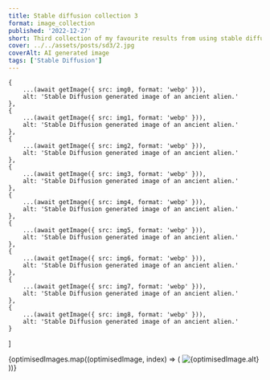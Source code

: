 ```yaml
---
title: Stable diffusion collection 3
format: image_collection
published: '2022-12-27'
short: Third collection of my favourite results from using stable diffusion.
cover: ../../assets/posts/sd3/2.jpg
coverAlt: AI generated image
tags: ['Stable Diffusion']
---
```





	{
		...(await getImage({ src: img0, format: 'webp' })),
		alt: 'Stable Diffusion generated image of an ancient alien.'
	},
	{
		...(await getImage({ src: img1, format: 'webp' })),
		alt: 'Stable Diffusion generated image of an ancient alien.'
	},
	{
		...(await getImage({ src: img2, format: 'webp' })),
		alt: 'Stable Diffusion generated image of an ancient alien.'
	},
	{
		...(await getImage({ src: img3, format: 'webp' })),
		alt: 'Stable Diffusion generated image of an ancient alien.'
	},
	{
		...(await getImage({ src: img4, format: 'webp' })),
		alt: 'Stable Diffusion generated image of an ancient alien.'
	},
	{
		...(await getImage({ src: img5, format: 'webp' })),
		alt: 'Stable Diffusion generated image of an ancient alien.'
	},
	{
		...(await getImage({ src: img6, format: 'webp' })),
		alt: 'Stable Diffusion generated image of an ancient alien.'
	},
	{
		...(await getImage({ src: img7, format: 'webp' })),
		alt: 'Stable Diffusion generated image of an ancient alien.'
	},
	{
		...(await getImage({ src: img8, format: 'webp' })),
		alt: 'Stable Diffusion generated image of an ancient alien.'
	}
]

<ImageGalleryWrapper>
	{optimisedImages.map((optimisedImage, index) => (
		<ImageGalleryButton index={index} client:load>
			<Image
				src={optimisedImage.rawOptions.src}
				alt={optimisedImage.alt}
				quality={100}
				densities={[1.5, 2, 3]}
				class="h-full w-full object-cover"
			/>
		</ImageGalleryButton>
	))}
</ImageGalleryWrapper>

<ImageGallery images={optimisedImages} client:load />
